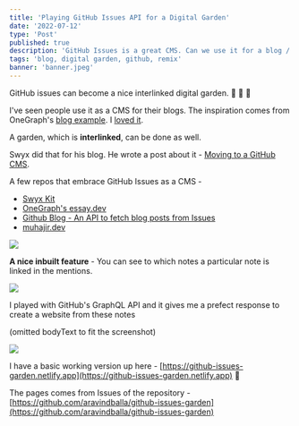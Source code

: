 ```yaml
---
title: 'Playing GitHub Issues API for a Digital Garden'
date: '2022-07-12'
type: 'Post'
published: true
description: 'GitHub Issues is a great CMS. Can we use it for a blog / digital garden?'
tags: 'blog, digital garden, github, remix'
banner: 'banner.jpeg'
---
```


GitHub issues can become a nice interlinked digital garden. 🌱 🌲 🌳

I've seen people use it as a CMS for their blogs. The inspiration comes from OneGraph's [blog example](https://github.com/OneGraph/essay.dev/). I [loved it](https://twitter.com/aravindballa/status/1414630464002871297).

A garden, which is **interlinked**, can be done as well.

Swyx did that for his blog. He wrote a post about it - [Moving to a GitHub CMS](https://www.swyx.io/github-cms).

A few repos that embrace GitHub Issues as a CMS -

- [Swyx Kit](https://github.com/sw-yx/swyxkit)
- [OneGraph's essay.dev](https://github.com/OneGraph/essay.dev/)
- [Github Blog - An API to fetch blog posts from Issues](https://github.com/renatorib/github-blog)
- [muhajir.dev](https://github.com/muhajirdev/muhajir.dev/)

![](https://pbs.twimg.com/media/FXNq3qGaQAE-GZO?format=jpg&name=4096x4096)

**A nice inbuilt feature** - You can see to which notes a particular note is linked in the mentions.

![](https://pbs.twimg.com/media/FXNrMGraAAAxEHI?format=jpg&name=4096x4096)

I played with GitHub's GraphQL API and it gives me a prefect response to create a website from these notes

(omitted bodyText to fit the screenshot)

![](https://pbs.twimg.com/media/FXNvS57acAAgtpk?format=jpg&name=4096x4096)

I have a basic working version up here - [https://github-issues-garden.netlify.app](https://github-issues-garden.netlify.app) 🎉

The pages comes from Issues of the repository - [https://github.com/aravindballa/github-issues-garden](https://github.com/aravindballa/github-issues-garden)
